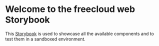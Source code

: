 
<Meta title="Welcome" />

# Welcome to the freecloud web Storybook

This [Storybook](https://storybook.js.org) is used to showcase all the available components and to
test them in a sandboxed environment.

